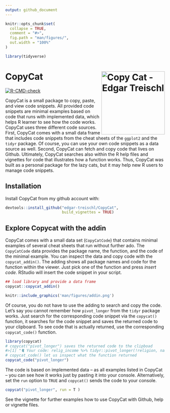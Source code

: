 ```yaml
---
output: github_document
---
```


<!-- README.md is generated from README.Rmd. Please edit that file -->

```r
knitr::opts_chunk$set(
  collapse = TRUE,
  comment = "#>",
  fig.path = "man/figures/",
  out.width = "100%"
)

library(tidyverse)

```

# CopyCat <img src="man/figures/sticker.png" align="right" width="200" alt="Copy Cat - Edgar Treischl"/>

<!-- badges: start -->

[![R-CMD-check](https://github.com/edgar-treischl/CopyCat/workflows/R-CMD-check/badge.svg)](https://github.com/edgar-treischl/CopyCat/actions)
<!-- badges: end -->

CopyCat is a small package to copy, paste, and view code snippets. All provided code snippets are minimal examples based on code that runs with implemented data, which helps R learner to see how the code works. CopyCat uses three different code sources. First, CopyCat comes with a small data frame that includes code snippets from the cheat sheets of the `ggplot2` and the `tidyr` package. Of course, you can use your own code snippets as a data source as well. Second, CopyCat can fetch and copy code that lives on Github. Ultimately, CopyCat searches also within the R help files and vignettes for code that illustrates how a function works. Thus, CopyCat was built as a personal package for the lazy cats, but it may help new R users to manage code snippets. 



## Installation

Install CopyCat from my github account with:

```r
devtools::install_github("edgar-treischl/CopyCat",
                         build_vignettes = TRUE)
```

## Explore Copycat with the addin

CopyCat comes with a small data set (`CopyCatCode`) that contains minimal examples of several cheat sheets that run without further ado. The `CopyCatCode` data provides the package name, the function, and the code of the minimal example. You can inspect the data and copy code with the `copycat_addin()`. The adding shows all package names and code for the function within the viewer. Just pick one of the function and press *insert code*. RStudio will insert the code snippet in your script.

```r
## load library and provide a data frame 
copycat::copycat_addin()
```

```r
knitr::include_graphics('man/figures/addin.png')
```

Of course, you do not have to use the adding to search and copy the code. Let's say you cannot remember how `pivot_longer` from the `tidyr` package works. Just search for the corresponding code snippet via the `copycat()` function, it searches for the code snippet and saves the returned code to your clipboard. To see code that is actually returned, use the corresponding `copycat_code()` function.

```r
library(copycat)
# copycat("pivot_longer") saves the returned code to the clipboad
#>[1] "🐈 Your code: relig_income %>% tidyr::pivot_longer(!religion, names_to = #>'income', values_to = 'count')"
# copycat_code() let us inspect what the function returned 
copycat_code("pivot_longer")

```

The code is based on implemented data -- as all examples listed in CopyCat -- you can see how it works just by pasting it into your console. Alternatively, set the `run` option to `TRUE` and `copycat()` sends the code to your console.

```r
copycat("pivot_longer", run = T )
```

See the vignette for further examples how to use CopyCat with Github, help or vignette files.
